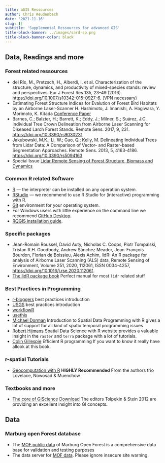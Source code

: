 ```yaml
---
title: aGIS Ressources 
author: Chris Reudenbach
date: '2021-11-16'
slug: []
subtitle: 'Supplemental Ressources for advanced GIS'
title-block-banner: ../images/sard-sp.png
title-block-banner-color: black
---
```


## Data, Readings and more

### Forest related ressources
 * del Río, M., Pretzsch, H., Alberdi, I. et al. Characterization of the structure, dynamics, and productivity of mixed-species stands: review and perspectives. Eur J Forest Res 135, 23–49 (2016). [https://doi.org/10.1007/s10342-015-0927-6](https://doi.org/10.1007/s10342-015-0927-6). (VPN necessary)
 * Estimating Forest Structure Indices for Evalution of Forest Bird Habitats by an Airborne Laser-Scanner
H. Hashimoto, J. Imanishi, A. Hagiwara, Y. Morimoto, K. Kitada [Conference Paper](https://www.isprs.org/proceedings/xxxvi/8-w2/HASHIMOTO.pdf)
 * Barnes, C.; Balzter, H.; Barrett, K.; Eddy, J.; Milner, S.; Suárez, J.C. Individual Tree Crown Delineation from Airborne Laser Scanning for Diseased Larch Forest Stands. Remote Sens. 2017, 9, 231. [https://doi.org/10.3390/rs9030231](https://doi.org/10.3390/rs9030231)
 * Jakubowski, M.K.; Li, W.; Guo, Q.; Kelly, M. Delineating Individual Trees from Lidar Data: A Comparison of Vector- and Raster-based Segmentation Approaches. Remote Sens. 2013, 5, 4163-4186. [https://doi.org/10.3390/rs5094163](https://doi.org/10.3390/rs5094163)
 * Special Issue  [Lidar Remote Sensing of Forest Structure, Biomass and Dynamics](https://www.mdpi.com/si/26165)
 
 

### Common R related Software 
  * [R](https://cran.r-project.org/) — the interpreter can be installed on any operation system.
  * [RStudio](https://www.rstudio.com/) — we recommend to use R Studio for (interactive) programming with R.
  * [Git](https://git-scm.com/downloads) environment for your operating system. 
  * For Windows users with little experience on the command line we recommend [GitHub Desktop](https://desktop.github.com/).
  * [RQGIS installation guide](https://github.com/jannes-m/RQGIS/blob/master/vignettes/install_guide.Rmd).

  
### Specific packages  
  * Jean-Romain Roussel, David Auty, Nicholas C. Coops, Piotr Tompalski, Tristan R.H. Goodbody, Andrew Sánchez Meador, Jean-François Bourdon, Florian de Boissieu, Alexis Achim,
lidR: An R package for analysis of Airborne Laser Scanning (ALS) data, Remote Sensing of Environment, Volume 251, 2020, 112061, ISSN 0034-4257, [https://doi.org/10.1016/j.rse.2020.112061](https://doi.org/10.1016/j.rse.2020.112061).
 * [The lidR package book](https://jean-romain.github.io/lidRbook/)  Perfect  manual for most `lidr` related stuff 
  
### Best Practices in Programming  
  
  * [r-bloggers](https://www.r-bloggers.com/r-code-best-practices/) best practices introduction
  * [USGS](https://owi.usgs.gov/blog/intro-best-practices/) best practices introduction
  * [workflowR](https://jdblischak.github.io/workflowr/)
  * [usethis](https://usethis.r-lib.org/) 
  * [Michael Dorman](http://132.72.155.230:3838/r/index.html) Introduction to Spatial Data Programming with R  gives a lot of support for all kind of spatio temporal programming issues
* [Robert Hijmans](https://rspatial.org/) Spatial Data Science with R website provides a valuable insight in the `raster` and `terra` package with a lot of tutorials.
* [Colin Gillespie](https://csgillespie.github.io/efficientR/) Efficient R programming If you want to know it really have allook at this book.
  

### r-spatial  Tutorials 
 * [Geocomputation with R](https://geocompr.robinlovelace.net/) **HIGHLY Recommended** From the authors trio Lovelace, Nowosad & Muenchow 



### Textbooks and more

 * [The core of GIScience](http://www.charim.net/sites/default/files/handbook/datamanagement/3/3.3/The%20core%20of%20GIScience%2C%20a%20system%20-based%20approach.pdf) [Download](ftp://ftp.itc.nl/pub/ders/CoreBook2014_metadata.pdf) The editors Tolpekin & Stein 2012   are providing an excellent insight into GI concepts.
 
## Data

### Marburg open Forest database
- The [MOF public data](https://github.com/MarburgOpenForest/MOFGeoDB) of Marburg Open Forest is a comprehensive data base for validation and testing purposes
- The data server for [MOF data](http://gofile.me/3Z8AJ/c6m5CfvWZ). Please ignore insecure site warning.




